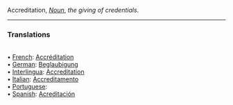 Accreditation, <i>[[Noun]]</i>, ''the giving of credentials''. 
<HR> <P> <H3>Translations</H3>
<BR>• [[French]]: [[Accréditation]]
<BR>• [[German]]: [[Beglaubigung]]
<BR>• [[Interlingua]]: [[Accreditation]]
<BR>• [[Italian]]: [[Accreditamento]]
<BR>• [[Portuguese]]: [[]]
<BR>• [[Spanish]]: [[Acreditación]]
<BR>